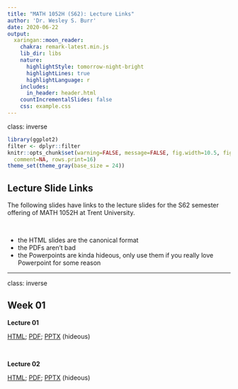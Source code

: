 ```yaml
---
title: "MATH 1052H (S62): Lecture Links"
author: 'Dr. Wesley S. Burr'
date: 2020-06-22
output:
  xaringan::moon_reader:
    chakra: remark-latest.min.js
    lib_dir: libs
    nature:
      highlightStyle: tomorrow-night-bright
      highlightLines: true
      highlightLanguage: r
    includes:
      in_header: header.html
    countIncrementalSlides: false
    css: example.css
---
```


class: inverse

```r
library(ggplot2)
filter <- dplyr::filter
knitr::opts_chunk$set(warning=FALSE, message=FALSE, fig.width=10.5, fig.height=4, 
  comment=NA, rows.print=16)
theme_set(theme_gray(base_size = 24))
```

## Lecture Slide Links

The following slides have links to the lecture slides for the S62 semester offering of
MATH 1052H at Trent University. 

<br />

* the HTML slides are the canonical format
* the PDFs aren't bad
* the Powerpoints are kinda hideous, only use them if you really love Powerpoint
for some reason

---

class: inverse

## Week 01

**Lecture 01**

<a href="./Lecture01/lecture01.html">HTML</a>; 
<a href="./Lecture01/lecture01.pdf">PDF</a>;
<a href="./Lecture01/lecture01.pptx">PPTX</a> (hideous)

<br />

**Lecture 02**

<a href="./Lecture02/lecture02.html">HTML</a>; 
<a href="./Lecture02/lecture02.pdf">PDF</a>;
<a href="./Lecture02/lecture02.pptx">PPTX</a> (hideous)

<br />
